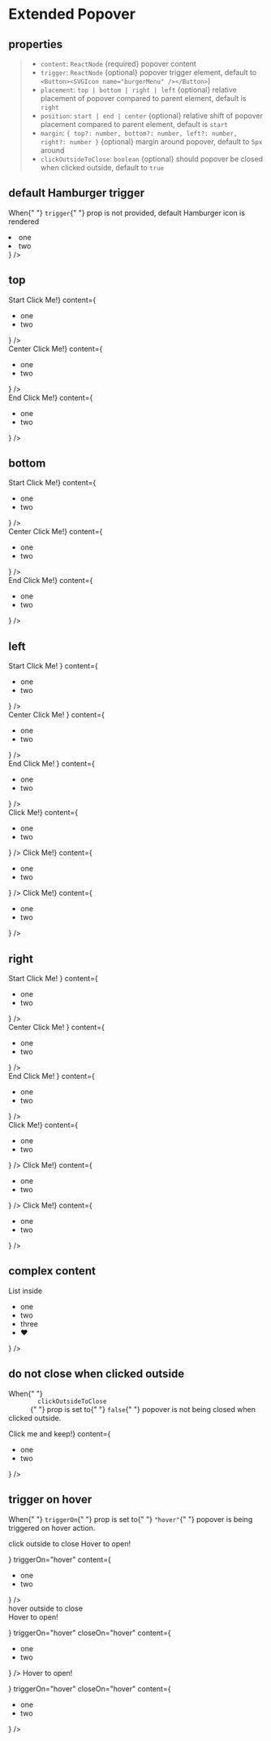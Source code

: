 
<Meta title="Components/ExtendedPopover" component={ExtendedPopover} />

# Extended Popover

## properties

> - `content`: `ReactNode` {required} popover content
> - `trigger`: `ReactNode` {optional} popover trigger element, default to `<Button><SVGIcon name="burgerMenu" /></Button>`)
> - `placement`: `top | bottom | right | left` {optional} relative placement of popover compared to parent element, default is `right`
> - `position`: `start | end | center` {optional} relative shift of popover placement compared to parent element, default is `start`
> - `margin`: `{ top?: number, bottom?: number, left?: number, right?: number }` {optional} margin around popover, default to `5px` around
> - `clickOutsideToClose`: `boolean` {optional} should popover be closed when clicked outside, default to `true`

## default Hamburger trigger

<Canvas>
  <Story name="default">
    <p style={{ color: "black", marginBottom: "2rem" }}>
      When{" "}
      <code style={{ color: "red", fontFamily: "monospace" }}>trigger</code>{" "}
      prop is not provided, default Hamburger icon is rendered
    </p>
    <ExtendedPopover
      content={
        <ul
          style={{
            backgroundColor: "grey",
            padding: "0.5rem",
            border: "solid 1px black",
          }}
        >
          <li>one</li>
          <li>two</li>
        </ul>
      }
    />
  </Story>
</Canvas>

## top

<Canvas>
  <Story name="top">
    <div
      style={{
        display: "flex",
        justifyContent: "space-between",
        marginBottom: "1rem",
      }}
    >
      <div
        style={{
          display: "flex",
          flexDirection: "column",
          alignItems: "center",
        }}
      >
        <span style={{ color: "black", marginBottom: "2rem" }}>Start</span>
        <ExtendedPopover
          placement="top"
          position="start"
          trigger={<button type="button">Click Me!</button>}
          content={
            <ul
              style={{
                backgroundColor: "grey",
                padding: "0.5rem",
                border: "solid 1px black",
              }}
            >
              <li>one</li>
              <li>two</li>
            </ul>
          }
        />
      </div>
      <div
        style={{
          display: "flex",
          flexDirection: "column",
          alignItems: "center",
        }}
      >
        <span style={{ color: "black", marginBottom: "2rem" }}>Center</span>
        <ExtendedPopover
          placement="top"
          position="center"
          trigger={<button type="button">Click Me!</button>}
          content={
            <ul
              style={{
                backgroundColor: "grey",
                padding: "0.5rem",
                border: "solid 1px black",
              }}
            >
              <li>one</li>
              <li>two</li>
            </ul>
          }
        />
      </div>
      <div
        style={{
          display: "flex",
          flexDirection: "column",
          alignItems: "center",
        }}
      >
        <span style={{ color: "black", marginBottom: "2rem" }}>End</span>
        <ExtendedPopover
          placement="top"
          position="end"
          trigger={<button type="button">Click Me!</button>}
          content={
            <ul
              style={{
                backgroundColor: "grey",
                padding: "0.5rem",
                border: "solid 1px black",
              }}
            >
              <li>one</li>
              <li>two</li>
            </ul>
          }
        />
      </div>
    </div>
  </Story>
</Canvas>

## bottom

<Canvas>
  <Story name="bottom">
    <div
      style={{
        display: "flex",
        justifyContent: "space-between",
        marginBottom: "1rem",
      }}
    >
      <div
        style={{
          display: "flex",
          flexDirection: "column",
          alignItems: "center",
        }}
      >
        <span style={{ color: "black", marginBottom: "2rem" }}>Start</span>
        <ExtendedPopover
          placement="bottom"
          position="start"
          trigger={<button type="button">Click Me!</button>}
          content={
            <ul
              style={{
                backgroundColor: "grey",
                padding: "0.5rem",
                border: "solid 1px black",
              }}
            >
              <li>one</li>
              <li>two</li>
            </ul>
          }
        />
      </div>
      <div
        style={{
          display: "flex",
          flexDirection: "column",
          alignItems: "center",
        }}
      >
        <span style={{ color: "black", marginBottom: "2rem" }}>Center</span>
        <ExtendedPopover
          placement="bottom"
          position="center"
          trigger={<button type="button">Click Me!</button>}
          content={
            <ul
              style={{
                backgroundColor: "grey",
                padding: "0.5rem",
                border: "solid 1px black",
              }}
            >
              <li>one</li>
              <li>two</li>
            </ul>
          }
        />
      </div>
      <div
        style={{
          display: "flex",
          flexDirection: "column",
          alignItems: "center",
        }}
      >
        <span style={{ color: "black", marginBottom: "2rem" }}>End</span>
        <ExtendedPopover
          placement="bottom"
          position="end"
          trigger={<button type="button">Click Me!</button>}
          content={
            <ul
              style={{
                backgroundColor: "grey",
                padding: "0.5rem",
                border: "solid 1px black",
              }}
            >
              <li>one</li>
              <li>two</li>
            </ul>
          }
        />
      </div>
    </div>
  </Story>
</Canvas>

## left

<Canvas>
  <Story name="left">
    <div
      style={{
        display: "flex",
        justifyContent: "space-between",
        marginBottom: "5rem",
      }}
    >
      <div
        style={{
          display: "flex",
          flexDirection: "column",
          alignItems: "center",
        }}
      >
        <span style={{ color: "black", marginBottom: "2rem" }}>Start</span>
        <ExtendedPopover
          placement="left"
          position="start"
          trigger={
            <button type="button" style={{ height: "5rem" }}>
              Click Me!
            </button>
          }
          content={
            <ul
              style={{
                backgroundColor: "grey",
                padding: "0.5rem",
                border: "solid 1px black",
              }}
            >
              <li>one</li>
              <li>two</li>
            </ul>
          }
        />
      </div>
      <div
        style={{
          display: "flex",
          flexDirection: "column",
          alignItems: "center",
        }}
      >
        <span style={{ color: "black", marginBottom: "2rem" }}>Center</span>
        <ExtendedPopover
          placement="left"
          position="center"
          trigger={
            <button type="button" style={{ height: "5rem" }}>
              Click Me!
            </button>
          }
          content={
            <ul
              style={{
                backgroundColor: "grey",
                padding: "0.5rem",
                border: "solid 1px black",
              }}
            >
              <li>one</li>
              <li>two</li>
            </ul>
          }
        />
      </div>
      <div
        style={{
          display: "flex",
          flexDirection: "column",
          alignItems: "center",
        }}
      >
        <span style={{ color: "black", marginBottom: "2rem" }}>End</span>
        <ExtendedPopover
          placement="left"
          position="end"
          trigger={
            <button type="button" style={{ height: "5rem" }}>
              Click Me!
            </button>
          }
          content={
            <ul
              style={{
                backgroundColor: "grey",
                padding: "0.5rem",
                border: "solid 1px black",
              }}
            >
              <li>one</li>
              <li>two</li>
            </ul>
          }
        />
      </div>
    </div>
    <div
      style={{
        display: "flex",
        justifyContent: "space-between",
        marginBottom: "1rem",
      }}
    >
      <ExtendedPopover
        placement="left"
        position="start"
        trigger={<button type="button">Click Me!</button>}
        content={
          <ul
            style={{
              backgroundColor: "grey",
              padding: "0.5rem",
              border: "solid 1px black",
            }}
          >
            <li>one</li>
            <li>two</li>
          </ul>
        }
      />
      <ExtendedPopover
        placement="left"
        position="center"
        trigger={<button type="button">Click Me!</button>}
        content={
          <ul
            style={{
              backgroundColor: "grey",
              padding: "0.5rem",
              border: "solid 1px black",
            }}
          >
            <li>one</li>
            <li>two</li>
          </ul>
        }
      />
      <ExtendedPopover
        placement="left"
        position="right"
        trigger={<button type="button">Click Me!</button>}
        content={
          <ul
            style={{
              backgroundColor: "grey",
              padding: "0.5rem",
              border: "solid 1px black",
            }}
          >
            <li>one</li>
            <li>two</li>
          </ul>
        }
      />
    </div>
  </Story>
</Canvas>

## right

<Canvas>
  <Story name="right">
    <div
      style={{
        display: "flex",
        justifyContent: "space-between",
        marginBottom: "5rem",
      }}
    >
      <div
        style={{
          display: "flex",
          flexDirection: "column",
          alignItems: "center",
        }}
      >
        <span style={{ color: "black", marginBottom: "2rem" }}>Start</span>
        <ExtendedPopover
          placement="right"
          position="start"
          trigger={
            <button type="button" style={{ height: "5rem" }}>
              Click Me!
            </button>
          }
          content={
            <ul
              style={{
                backgroundColor: "grey",
                padding: "0.5rem",
                border: "solid 1px black",
              }}
            >
              <li>one</li>
              <li>two</li>
            </ul>
          }
        />
      </div>
      <div
        style={{
          display: "flex",
          flexDirection: "column",
          alignItems: "center",
        }}
      >
        <span style={{ color: "black", marginBottom: "2rem" }}>Center</span>
        <ExtendedPopover
          placement="right"
          position="center"
          trigger={
            <button type="button" style={{ height: "5rem" }}>
              Click Me!
            </button>
          }
          content={
            <ul
              style={{
                backgroundColor: "grey",
                padding: "0.5rem",
                border: "solid 1px black",
              }}
            >
              <li>one</li>
              <li>two</li>
            </ul>
          }
        />
      </div>
      <div
        style={{
          display: "flex",
          flexDirection: "column",
          alignItems: "center",
        }}
      >
        <span style={{ color: "black", marginBottom: "2rem" }}>End</span>
        <ExtendedPopover
          placement="right"
          position="end"
          trigger={
            <button type="button" style={{ height: "5rem" }}>
              Click Me!
            </button>
          }
          content={
            <ul
              style={{
                backgroundColor: "grey",
                padding: "0.5rem",
                border: "solid 1px black",
              }}
            >
              <li>one</li>
              <li>two</li>
            </ul>
          }
        />
      </div>
    </div>
    <div
      style={{
        display: "flex",
        justifyContent: "space-between",
        marginBottom: "1rem",
      }}
    >
      <ExtendedPopover
        placement="right"
        position="start"
        trigger={<button type="button">Click Me!</button>}
        content={
          <ul
            style={{
              backgroundColor: "grey",
              padding: "0.5rem",
              border: "solid 1px black",
            }}
          >
            <li>one</li>
            <li>two</li>
          </ul>
        }
      />
      <ExtendedPopover
        placement="right"
        position="center"
        trigger={<button type="button">Click Me!</button>}
        content={
          <ul
            style={{
              backgroundColor: "grey",
              padding: "0.5rem",
              border: "solid 1px black",
            }}
          >
            <li>one</li>
            <li>two</li>
          </ul>
        }
      />
      <ExtendedPopover
        placement="right"
        position="end"
        trigger={<button type="button">Click Me!</button>}
        content={
          <ul
            style={{
              backgroundColor: "grey",
              padding: "0.5rem",
              border: "solid 1px black",
            }}
          >
            <li>one</li>
            <li>two</li>
          </ul>
        }
      />
    </div>
  </Story>
</Canvas>

## complex content

<Canvas>
  <Story name="complex">
    <ExtendedPopover
      placement="top"
      position="center"
      content={
        <div
          style={{
            display: "flex",
            flexDirection: "column",
            backgroundColor: "grey",
            padding: "0.5rem",
            border: "solid 1px black",
          }}
        >
          <div
            style={{
              display: "flex",
              alignItems: "center",
              justifyContent: "center",
            }}
          >
            <SVGIcon name="archive" />
          </div>
          <p style={{ margin: "0.45rem 0", fontWeight: 700 }}>List inside</p>
          <ul style={{ padding: "0.15rem 0.25rem" }}>
            <li>one</li>
            <li>two</li>
            <li>three</li>
            <li>❤️</li>
          </ul>
        </div>
      }
    />
  </Story>
</Canvas>

## do not close when clicked outside

<Canvas>
  <Story name="keep">
    <p style={{ color: "black", marginBottom: "2rem" }}>
      When{" "}
      <code style={{ color: "red", fontFamily: "monospace" }}>
        clickOutsideToClose
      </code>{" "}
      prop is set to{" "}
      <code style={{ color: "red", fontFamily: "monospace" }}>false</code>{" "}
      popover is not being closed when clicked outside.
    </p>
    <ExtendedPopover
      placement="top"
      position="center"
      clickOutsideToClose={false}
      trigger={<button type="button">Click me and keep!</button>}
      content={
        <ul
          style={{
            backgroundColor: "grey",
            padding: "0.5rem",
            border: "solid 1px black",
          }}
        >
          <li>one</li>
          <li>two</li>
        </ul>
      }
    />
  </Story>
</Canvas>

## trigger on hover

<Canvas>
  <Story name="hover">
    <p style={{ color: "black", marginBottom: "2rem" }}>
      When{" "}
      <code style={{ color: "red", fontFamily: "monospace" }}>triggerOn</code>{" "}
      prop is set to{" "}
      <code style={{ color: "red", fontFamily: "monospace" }}>"hover"</code>{" "}
      popover is being triggered on hover action.
    </p>
    <div
      style={{
        display: "flex",
        justifyContent: "space-around",
        marginBottom: "1rem",
      }}
    >
      <div
        style={{
          display: "flex",
          flexDirection: "column",
          alignItems: "center",
        }}
      >
        <span style={{ color: "black", marginBottom: "2rem" }}>
          click outside to close
        </span>
        <ExtendedPopover
          placement="top"
          position="center"
          trigger={
            <p style={{ fontFamily: "monospace", color: "black" }}>
              Hover to open!
            </p>
          }
          triggerOn="hover"
          content={
            <ul
              style={{
                backgroundColor: "grey",
                padding: "0.5rem",
                border: "solid 1px black",
              }}
            >
              <li>one</li>
              <li>two</li>
            </ul>
          }
        />
      </div>
      <div
        style={{
          display: "flex",
          flexDirection: "column",
          alignItems: "center",
        }}
      >
        <span style={{ color: "black", marginBottom: "2rem" }}>
          hover outside to close
        </span>
        <div
          style={{
            display: "flex",
            justifyContent: "space-between",
            columnGap: "3rem",
          }}
        >
          <ExtendedPopover
            placement="top"
            position="center"
            trigger={
              <p style={{ fontFamily: "monospace", color: "black" }}>
                Hover to open!
              </p>
            }
            triggerOn="hover"
            closeOn="hover"
            content={
              <ul
                style={{
                  backgroundColor: "grey",
                  padding: "0.5rem",
                  border: "solid 1px black",
                }}
              >
                <li>one</li>
                <li>two</li>
              </ul>
            }
          />
          <ExtendedPopover
            placement="right"
            position="center"
            trigger={
              <p style={{ fontFamily: "monospace", color: "black" }}>
                Hover to open!
              </p>
            }
            triggerOn="hover"
            closeOn="hover"
            content={
              <ul
                style={{
                  backgroundColor: "grey",
                  padding: "0.5rem",
                  border: "solid 1px black",
                }}
              >
                <li>one</li>
                <li>two</li>
              </ul>
            }
          />
        </div>
      </div>
    </div>
  </Story>
</Canvas>
